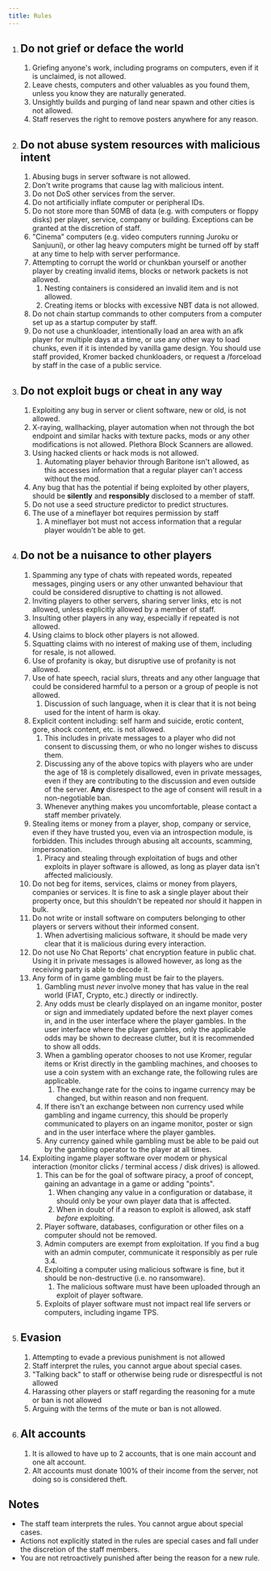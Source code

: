 ```yaml
---
title: Rules
---
```


1. ## Do not grief or deface the world
    1. Griefing anyone's work, including programs on computers, even if it is unclaimed, is not allowed.
    2. Leave chests, computers and other valuables as you found them, unless you know they are naturally generated.
    3. Unsightly builds and purging of land near spawn and other cities is not allowed.
    4. Staff reserves the right to remove posters anywhere for any reason.

2.  ## Do not abuse system resources with malicious intent
    1.  Abusing bugs in server software is not allowed.
    2.  Don't write programs that cause lag with malicious intent.
    3.  Do not DoS other services from the server.
    4.  Do not artificially inflate computer or peripheral IDs.
    5.  Do not store more than 50MB of data (e.g. with computers or floppy disks) per player, service, company or building. Exceptions can be granted at the discretion of staff.
    6.  "Cinema" computers (e.g. video computers running Juroku or Sanjuuni), or other lag heavy computers might be turned off by staff at any time to help with server performance.
    7.  Attempting to corrupt the world or chunkban yourself or another player by creating invalid items, blocks or network packets is not allowed.
        1.  Nesting containers is considered an invalid item and is not allowed.
        2.  Creating items or blocks with excessive NBT data is not allowed.
    8.  Do not chain startup commands to other computers from a computer set up as a startup computer by staff.
    9.  Do not use a chunkloader, intentionally load an area with an afk player for multiple days at a time, or use any other way to load chunks, even if it is intended by vanilla game design. You should use staff provided, Kromer backed chunkloaders, or request a /forceload by staff in the case of a public service.

3.  ## Do not exploit bugs or cheat in any way
    1.  Exploiting any bug in server or client software, new or old, is not allowed.
    2.  X-raying, wallhacking, player automation when not through the bot endpoint and similar hacks with texture packs, mods or any other modifications is not allowed. Plethora Block Scanners are allowed.
    3.  Using hacked clients or hack mods is not allowed.
        1.  Automating player behavior through Baritone isn't allowed, as this accesses information that a regular player can't access without the mod.
    4.  Any bug that has the potential if being exploited by other players, should be **silently** and **responsibly** disclosed to a member of staff.
    5.  Do not use a seed structure predictor to predict structures.
    6.  The use of a mineflayer bot requires permission by staff
        1. A mineflayer bot must not access information that a regular player wouldn't be able to get.

4.  ## Do not be a nuisance to other players
    1.  Spamming any type of chats with repeated words, repeated messages, pinging users or any other unwanted behaviour that could be considered disruptive to chatting is not allowed.
    2.  Inviting players to other servers, sharing server links, etc is not allowed, unless explicitly allowed by a member of staff.
    3.  Insulting other players in any way, especially if repeated is not allowed.
    4.  Using claims to block other players is not allowed.
    5.  Squatting claims with no interest of making use of them, including for resale, is not allowed.
    6.  Use of profanity is okay, but disruptive use of profanity is not allowed.
    7.  Use of hate speech, racial slurs, threats and any other language that could be considered harmful to a person or a group of people is not allowed.
        1.  Discussion of such language, when it is clear that it is not being used for the intent of harm is okay.
    8.  Explicit content including: self harm and suicide, erotic content, gore, shock content, etc. is not allowed.
        1.  This includes in private messages to a player who did not consent to discussing them, or who no longer wishes to discuss them.
        2.  Discussing any of the above topics with players who are under the age of 18 is completely disallowed, even in private messages, even if they are contributing to the discussion and even outside of the server. **Any** disrespect to the age of consent will result in a non-negotiable ban.
        3.  Whenever anything makes you uncomfortable, please contact a staff member privately.
    9.  Stealing items or money from a player, shop, company or service, even if they have trusted you, even via an introspection module, is forbidden. This includes through abusing alt accounts, scamming, impersonation.
        1.  Piracy and stealing through exploitation of bugs and other exploits in player software is allowed, as long as player data isn't affected maliciously.
    10. Do not beg for items, services, claims or money from players, companies or services. It is fine to ask a single player about their property once, but this shouldn't be repeated nor should it happen in bulk.
    11. Do not write or install software on computers belonging to other players or servers without their informed consent.
        1.  When advertising malicious software, it should be made very clear that it is malicious during every interaction.
    12. Do not use No Chat Reports' chat encryption feature in public chat. Using it in private messages is allowed however, as long as the receiving party is able to decode it.
    13. Any form of in game gambling must be fair to the players.
        1. Gambling must *never* involve money that has value in the real world (FIAT, Crypto, etc.) directly or indirectly.
        2. Any odds must be clearly displayed on an ingame monitor, poster or sign and immediately updated before the next player comes in, and in the user interface where the player gambles. In the user interface where the player gambles, only the applicable odds may be shown to decrease clutter, but it is recommended to show all odds.
        3. When a gambling operator chooses to not use Kromer, regular items or Krist directly in the gambling machines, and chooses to use a coin system with an exchange rate, the following rules are applicable.
            1. The exchange rate for the coins to ingame currency may be changed, but within reason and non frequent.
        4. If there isn't an exchange between non currency used while gambling and ingame currency, this should be properly communicated to players on an ingame monitor, poster or sign and in the user interface where the player gambles.
        5. Any currency gained while gambling must be able to be paid out by the gambling operator to the player at all times.
    14. Exploiting ingame player software over modem or physical interaction (monitor clicks / terminal access / disk drives) is allowed.
        1. This can be for the goal of software piracy, a proof of concept, gaining an advantage in a game or adding "points".
            1. When changing any value in a configuration or database, it should only be your own player data that is affected.
            2. When in doubt of if a reason to exploit is allowed, ask staff *before* exploiting.
        2. Player software, databases, configuration or other files on a computer should not be removed.
        3. Admin computers are exempt from exploitation. If you find a bug with an admin computer, communicate it responsibly as per rule 3.4.
        4. Exploiting a computer using malicious software is fine, but it should be non-destructive (i.e. no ransomware).
            1. The malicious software must have been uploaded through an exploit of player software.
        5. Exploits of player software must not impact real life servers or computers, including ingame TPS.

6.  ## Evasion
    1.  Attempting to evade a previous punishment is not allowed
    2.  Staff interpret the rules, you cannot argue about special cases.
    3.  "Talking back" to staff or otherwise being rude or disrespectful is not allowed
    4.  Harassing other players or staff regarding the reasoning for a mute or ban is not allowed
    5.  Arguing with the terms of the mute or ban is not allowed.

7.  ## Alt accounts
    1.  It is allowed to have up to 2 accounts, that is one main account and one alt account.
    2.  Alt accounts must donate 100% of their income from the server, not doing so is considered theft.

## Notes
- The staff team interprets the rules. You cannot argue about special cases.
- Actions not explicitly stated in the rules are special cases and fall under the discretion of the staff members.
- You are not retroactively punished after being the reason for a new rule.